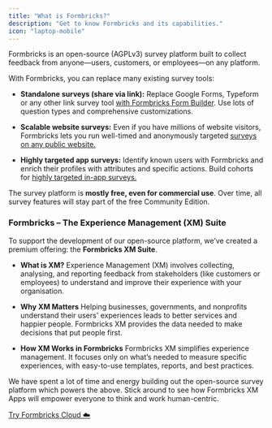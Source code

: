 ```yaml
---
title: "What is Formbricks?"
description: "Get to know Formbricks and its capabilities."
icon: "laptop-mobile"
---
```


Formbricks is an open-source (AGPLv3) survey platform built to collect feedback from anyone—users, customers, or employees—on any platform.

With Formbricks, you can replace many existing survey tools:

- **Standalone surveys (share via link):** Replace Google Forms, Typeform or any other link survey tool [with Formbricks Form Builder](https://formbricks.com/open-source-form-builder). Use lots of question types and comprehensive customizations.

- **Scalable website surveys:** Even if you have millions of website visitors, Formbricks lets you run well-timed and anonymously targeted [surveys on any public website.](https://formbricks.com/website-survey)

- **Highly targeted app surveys:** Identify known users with Formbricks and enrich their profiles with attributes and specific actions. Build cohorts for [highly targeted in-app surveys.](https://formbricks.com/in-app-survey)

The survey platform is **mostly free, even for commercial use**. Over time, all survey features will stay part of the free Community Edition.

### Formbricks – The Experience Management (XM) Suite

To support the development of our open-source platform, we’ve created a premium offering: the **Formbricks XM Suite**.

- **What is XM?**
  Experience Management (XM) involves collecting, analysing, and reporting feedback from stakeholders (like customers or employees) to understand and improve their experience with your organisation.

- **Why XM Matters**
  Helping businesses, governments, and nonprofits understand their users' experiences leads to better services and happier people. Formbricks XM provides the data needed to make decisions that put people first.

- **How XM Works in Formbricks**
  Formbricks XM simplifies experience management. It focuses only on what’s needed to measure specific experiences, with easy-to-use templates, reports, and best practices.

We have spent a lot of time and energy building out the open-source survey platform which powers the above. Stick around to see how Formbricks XM Apps will empower everyone to think and work human-centric.

[Try Formbricks Cloud ☁️ ](https://app.formbricks.com/)
